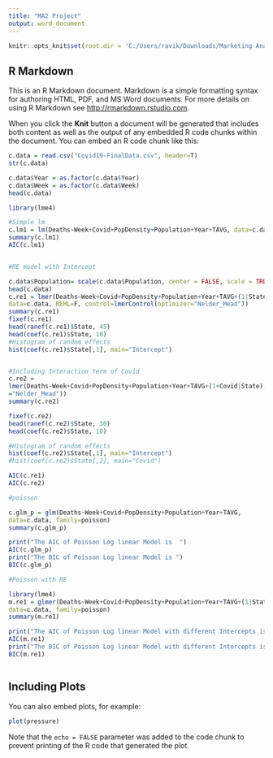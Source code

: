 ---
title: "MA2 Project"
output: word_document
---

```{r setup, include=FALSE}
knitr::opts_knit$set(root.dir = 'C:/Users/ravik/Downloads/Marketing Analytics 2/Project')
```

## R Markdown

This is an R Markdown document. Markdown is a simple formatting syntax for authoring HTML, PDF, and MS Word documents. For more details on using R Markdown see <http://rmarkdown.rstudio.com>.

When you click the **Knit** button a document will be generated that includes both content as well as the output of any embedded R code chunks within the document. You can embed an R code chunk like this:

```{r, include=TRUE, echo=TRUE}
c.data = read.csv("Covid19-FinalData.csv", header=T)
str(c.data)

c.data$Year = as.factor(c.data$Year)
c.data$Week = as.factor(c.data$Week)
head(c.data)
```


```{r, include=TRUE, echo=TRUE}

library(lme4)

#Simple lm
c.lm1 = lm(Deaths~Week+Covid+PopDensity+Population+Year+TAVG, data=c.data)
summary(c.lm1)
AIC(c.lm1)


#RE model with Intercept

c.data$Population= scale(c.data$Population, center = FALSE, scale = TRUE)
head(c.data)
c.re1 = lmer(Deaths~Week+Covid+PopDensity+Population+Year+TAVG+(1|State),
data=c.data, REML=F, control=lmerControl(optimizer="Nelder_Mead"))
summary(c.re1)
fixef(c.re1)
head(ranef(c.re1)$State, 45)
head(coef(c.re1)$State, 10)
#Histogram of random effects
hist(coef(c.re1)$State[,1], main="Intercept")


#Including Interaction term of Covid
c.re2 =
lmer(Deaths~Week+Covid+PopDensity+Population+Year+TAVG+(1+Covid|State), data=c.data, REML=F, control=lmerControl(optimizer
="Nelder_Mead"))
summary(c.re2)

fixef(c.re2)
head(ranef(c.re2)$State, 30)
head(coef(c.re2)$State, 10)

#Histogram of random effects
hist(coef(c.re2)$State[,1], main="Intercept")
#hist(coef(c.re2)$State[,2], main="Covid")

AIC(c.re1)
AIC(c.re2)


```


```{r, include=TRUE, echo=TRUE}
#poisson

c.glm_p = glm(Deaths~Week+Covid+PopDensity+Population+Year+TAVG,
data=c.data, family=poisson)
summary(c.glm_p)

print("The AIC of Poisson Log linear Model is  ")
AIC(c.glm_p)
print("The BIC of Poisson Log linear Model is ")
BIC(c.glm_p)
```


```{r, include=TRUE, echo=TRUE}
#Poisson with RE

library(lme4)
m.re1 = glmer(Deaths~Week+Covid+PopDensity+Population+Year+TAVG+(1|State),
data=c.data, family=poisson)
summary(m.re1)

print("The AIC of Poisson Log linear Model with different Intercepts is  ")
AIC(m.re1)
print("The BIC of Poisson Log linear Model with different Intercepts is ")
BIC(m.re1)



```

## Including Plots

You can also embed plots, for example:

```{r pressure, echo=FALSE}
plot(pressure)
```

Note that the `echo = FALSE` parameter was added to the code chunk to prevent printing of the R code that generated the plot.
